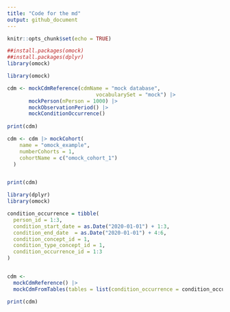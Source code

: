 ```yaml
---
title: "Code for the md"
output: github_document
---
```



```r
knitr::opts_chunk$set(echo = TRUE)
```

```r
##install.packages(omock)
##install.packages(dplyr)
library(omock)
```

```r
library(omock)

cdm <- mockCdmReference(cdmName = "mock database",
                             vocabularySet = "mock") |>
       mockPerson(nPerson = 1000) |> 
       mockObservationPeriod() |>
       mockConditionOccurrence()
                             
print(cdm)
```
```r
cdm <- cdm |> mockCohort(
    name = "omock_example",
    numberCohorts = 1,
    cohortName = c("omock_cohort_1")
  )


print(cdm)
```

```r
library(dplyr)
library(omock)

condition_occurrence = tibble(
  person_id = 1:3,
  condition_start_date = as.Date("2020-01-01") + 1:3,
  condition_end_date  = as.Date("2020-01-01") + 4:6,
  condition_concept_id = 1,
  condition_type_concept_id = 1,
  condition_occurrence_id = 1:3
)


cdm <-
  mockCdmReference() |> 
  mockCdmFromTables(tables = list(condition_occurrence = condition_occurrence))

print(cdm)
```

